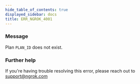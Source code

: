 ```yaml
---
hide_table_of_contents: true
displayed_sidebar: docs
title: ERR_NGROK_4001
---
```


### Message

Plan `PLAN_ID` does not exist.

<ErrorDetails />

### Further help

If you're having trouble resolving this error, please reach out to [support@ngrok.com](mailto:support@ngrok.com?subject=Help%20with%20ERR_NGROK_4001)

